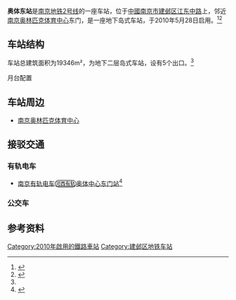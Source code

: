{{NoteTA
|G1 = Transport
|G2 = Unit
}}
{{Station Infobox
|Station Name = 奥体东
|Engname = OLYMPIC STADIUM EAST
|linecolour = {{南京地铁线路色|2}}
|Linecolor2 = 
|Linecolor3 = 
|Image = 20210313 奥体东站站台与大字壁.jpg
|Caption = 奥体东站站台
|Number = 
|Code = 
|Location = {{CHN}}[[江苏省|江苏省]][[南京市|南京市]][[建邺区|建邺区]][[江东中路|江东中路]]
|Coord = {{coord|32.004855|118.728966|format=dms|type:railwaystation_region:CN}}
|Colour = 
|Type = 地下二层岛式车站
|Line = {{RailwayLineColor|{{南京地铁线路色|2}}|■}}[[南京地铁2号线|南京地铁2号线]]
|connections = [[南京有轨电车|<span style="padding:1px; border-radius:10px; border:1px solid blue; background:white; color:blue;font:80% 黑体;">河西有轨</span>]] 奥体中心东门站<br>[[南京公交|南京公交]]
|Interchange = 
|Hall = 
|Open = 2010年5月28日
|Platform = 
|Elevator for disabled = 
|Escalator = 
|Exit = 5
|Transport = 
|Openhours = 
|Time First = 
|Time Last = 
|Map = 
<!--以下为车站线路指向功能，非必要参数-->
|Linename1 = {{RailwayLineColor|{{南京地铁线路色|2}}|■}}[[南京地铁2号线|南京地铁2号线]]
|start1 = [[油坊桥站|油坊桥]]
|pre1 = [[元通站|元通]]
|next1 = [[兴隆大街站|兴隆大街]]
|end1 = [[经天路站|经天路]]
}}

'''奥体东站'''是[[南京地铁|南京地铁]][[南京地铁2号线|2号线]]的一座车站，位于[[中華人民共和國|中國]][[南京市|南京市]][[建邺区|建邺区]][[江东中路|江东中路]]上，邻近[[南京奥林匹克体育中心|南京奥林匹克体育中心]]东门，是一座地下岛式车站，于2010年5月28日启用。<ref>{{cite web |url=http://epaper.yangtse.com/yzwb/2010-05/27/content_138600.htm |title=地铁新线开通! 一号线南延线明晨6点运营 二号线明天上午10点运营 |publisher=扬子晚报 |deadurl=yes |archiveurl=https://web.archive.org/web/20131113082356/http://epaper.yangtse.com/yzwb/2010-05/27/content_138600.htm |archivedate=2013-11-13 |access-date=2013-11-14 }}</ref><ref name="nj-dt">{{cite web |url=http://www.nj-dt.com/index2_8.asp |title=车站简介 |publisher=南京地铁 |deadurl=yes |archiveurl=https://web.archive.org/web/20131106014733/http://www.nj-dt.com/index2_8.asp |archivedate=2013-11-06 |access-date=2013-11-14 }}</ref>

==车站结构==
车站总建筑面积为19346m²，为地下二层岛式车站，设有5个出口。<ref name="nj-dt"/>

;月台配置
{{RailStStart|c=东}}
{{RailStLine|||line=[[南京地铁2号线|南京地铁2号线]]|station=[[新街口站_(南京)|新街口]]·[[经天路站|经天路]]|dir=l}}
{{RailStPlatform|岛}}
{{RailStLine|||line=[[南京地铁2号线|南京地铁2号线]]|station=[[元通站|元通]]·[[油坊桥站|油坊桥]]|dir=r}}
{{RailStEnd|c=西}}

==车站周边==
*[[南京奥林匹克体育中心|南京奥林匹克体育中心]]

==接驳交通==
===有轨电车===
*[[南京有轨电车|南京有轨电车]][[南京有轨电车|<span style="padding:1px; border-radius:10px; border:1px solid black; background:white; color:black;font:80% 黑体;">河西有轨</span>]][[奥体中心东门站|奥体中心东门站]]<ref>{{Cite web |url=https://baike.baidu.com/item/%E5%8D%97%E4%BA%AC%E6%B2%B3%E8%A5%BF%E6%9C%89%E8%BD%A8%E7%94%B5%E8%BD%A6 |title=南京河西有轨电车 |access-date=2017-07-23 |archive-date=2017-12-12 |archive-url=https://web.archive.org/web/20171212002044/https://baike.baidu.com/item/%E5%8D%97%E4%BA%AC%E6%B2%B3%E8%A5%BF%E6%9C%89%E8%BD%A8%E7%94%B5%E8%BD%A6 |dead-url=no }}</ref>

===公交车===
{{南京公交线路简单列表|station=奥体中心东门（近2、4出口）|D22|85|109|166}}

==参考资料==
{{reflist}}

{{南京地铁2号线车站}}

[[Category:2010年啟用的鐵路車站|Category:2010年啟用的鐵路車站]]
[[Category:建邺区地铁车站|Category:建邺区地铁车站]]